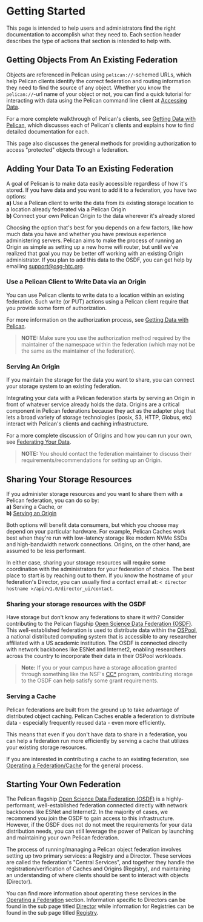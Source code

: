# Getting Started

This page is intended to help users and administrators find the right documentation to accomplish what they need to. Each section header describes the
type of actions that section is intended to help with.

## Getting Objects From An Existing Federation

Objects are referenced in Pelican using `pelican://`-schemed URLs, which help Pelican clients identify the correct federation and routing information
they need to find the source of any object. Whether you know the `pelican://`-url name of your object or not, you can find a quick tutorial for interacting
with data using the Pelican command line client at [Accessing Data](./getting-started/accessing-data.mdx).

For a more complete walkthrough of Pelican's clients, see [Getting Data with Pelican](./getting-data-with-pelican.mdx), which discusses each of Pelican's
clients and explains how to find detailed documentation for each.

This page also discusses the general methods for providing authorization to access "protected" objects through a federation.

## Adding Your Data To an Existing Federation
A goal of Pelican is to make data easily accessible regardless of how it's stored. If you have data and you want to add it to a federation, you have two options:<br />
**a)** Use a Pelican client to write the data from its existing storage location to a location already federated via a Pelican Origin<br />
**b)** Connect your own Pelican Origin to the data wherever it's already stored

Choosing the option that's best for you depends on a few factors, like how much data you have and whether you have previous experience administering servers. Pelican
aims to make the process of running an Origin as simple as setting up a new home wifi router, but until we've realized that goal you may be better off working
with an existing Origin administrator. If you plan to add this data to the OSDF, you can get help by emailing [support@osg-htc.org](mailto:support@osg-htc.org).

### Use a Pelican Client to Write Data via an Origin
You can use Pelican clients to write data to a location within an existing federation. Such write (or PUT) actions using a Pelican client require that you provide
some form of authorization.

For more information on the authorization process, see [Getting Data with Pelican](./getting-data-with-pelican.mdx).
> **NOTE:** Make sure you use the authorization method required by the maintainer of the namespace within the federation (which may not be the same as the
maintainer of the federation).

### Serving An Origin
If you maintain the storage for the data you want to share, you can connect your storage system to an existing federation.

Integrating your data with a Pelican federation starts by serving an Origin in front of whatever service already holds the data. Origins are a critical
component in Pelican federations because they act as the adapter plug that lets a broad variety of storage technologies (posix, S3, HTTP, Globus, etc)
interact with Pelican's clients and caching infrastructure.

For a more complete discussion of Origins and how you can run your own, see [Federating Your Data](./federating-your-data.mdx).

> **NOTE:** You should contact the federation maintainer to discuss their requirements/recommendations for setting up an Origin.

## Sharing Your Storage Resources

If you administer storage resources and you want to share them with a Pelican federation, you can do so by:<br />
**a)** Serving a Cache, or<br />
**b)** [Serving an Origin](#connect-your-data-storage-to-an-existing-federation-through-serving-an-origin)<br />

Both options will benefit data consumers, but which you choose may depend on your particular hardware. For example, Pelican Caches work best when
they're run with low-latency storage like modern NVMe SSDs and high-bandwidth network connections. Origins, on the other hand, are assumed to be less performant.

In either case, sharing your storage resources will require some coordination with the administrators for your federation of choice. The best place to start is by
reaching out to them. If you know the hostname of your federation's Director, you can usually find a contact email at:
`< director hostname >/api/v1.0/director_ui/contact`.

### Sharing your storage resources with the OSDF
Have storage but don't know any federations to share it with? Consider contributing to the Pelican flagship [Open Science Data Federation
(OSDF)](https://osdf.osg-htc.org/). This well-established federation is used to distribute data within the
[OSPool](https://osg-htc.org/services/open_science_pool.html), a national distributed computing system that is accessible to any researcher affiliated with a
US academic institution. The OSDF is connected directly with network backbones like ESNet and Internet2, enabling researchers across the country to incorporate
their data in their OSPool workloads.

> **Note:** If you or your campus have a storage allocation granted through something like the NSF's
[CC*](https://new.nsf.gov/funding/opportunities/cc-campus-cyberinfrastructure) program, contributing storage to the OSDF can help satisfy some grant requirements.

### Serving a Cache
Pelican federations are built from the ground up to take advantage of distributed object caching. Pelican Caches enable a federation to distribute data -
especially frequently reused data - even more efficiently.

This means that even if you don't have data to share in a federation, you can help a federation run more efficiently by serving a cache that utilizes your
existing storage resources.

If you are interested in contributing a cache to an existing federation, see [Operating a Federation/Cache](./operating-a-federation/cache.mdx) for the general
process.

## Starting Your Own Federation

The Pelican flagship [Open Science Data Federation (OSDF)](https://osdf.osg-htc.org/) is a highly-performant, well-established federation connected directly with network
backbones like ESNet and Internet2. In the majority of cases, we recommend you join the OSDF to gain access to this infrastructure. However, if the OSDF does not do not
meet the requirements for your data distribution needs, you can still leverage the power of Pelican by launching and maintaining your own Pelican federation.

The process of running/managing a Pelican object federation involves setting up two primary services: a Registry and a Director.
These services are called the federation's "Central Services", and together they handle the registration/verification of Caches and Origins (Registry),
and maintaining an understanding of where clients should be sent to interact with objects (Director).

You can find more information about operating these services in the [Operating a Federation](./operating-a-federation.mdx) section. Information specific to
Directors can be found in the sub page titled [Director](./operating-a-federation/director.mdx) while information for Registries can be found in the sub page
titled [Registry](./operating-a-federation/registry.mdx).

